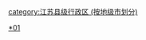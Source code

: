 [[Category:盐城行政区划|*01]]
[[category:江苏县级行政区_(按地级市划分)|category:江苏县级行政区 (按地级市划分)]]
{{catmore|盐城市|江苏省盐城市}}